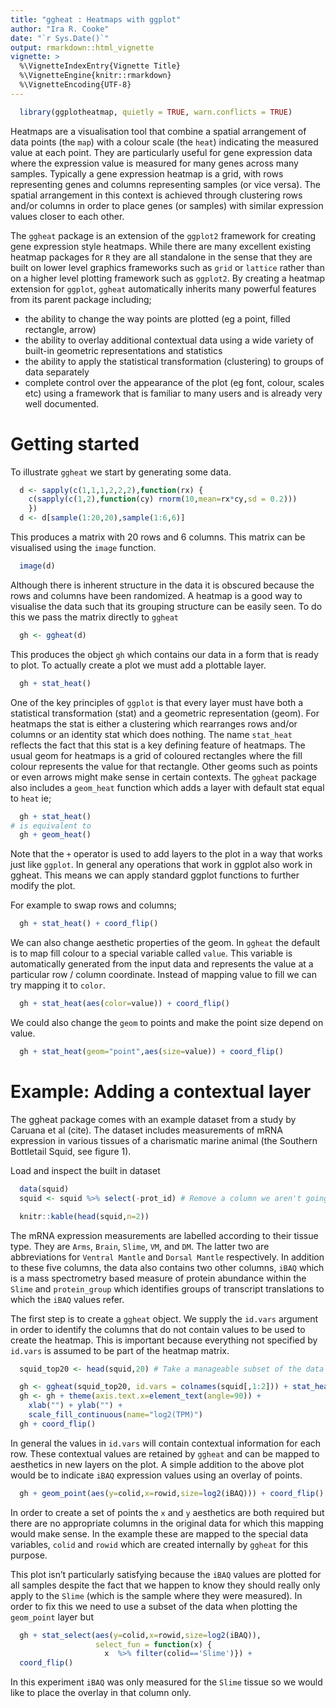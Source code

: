 ```yaml
---
title: "ggheat : Heatmaps with ggplot"
author: "Ira R. Cooke"
date: "`r Sys.Date()`"
output: rmarkdown::html_vignette
vignette: >
  %\VignetteIndexEntry{Vignette Title}
  %\VignetteEngine{knitr::rmarkdown}
  %\VignetteEncoding{UTF-8}
---
```


```r
  library(ggplotheatmap, quietly = TRUE, warn.conflicts = TRUE)
```


Heatmaps are a visualisation tool that combine a spatial arrangement of data points (the `map`) with a colour scale (the `heat`) indicating the measured value at each point. They are particularly useful for gene expression data where the expression value is measured for many genes across many samples. Typically a gene expression heatmap is a grid, with rows representing genes and columns representing samples (or vice versa). The spatial arrangement in this context is achieved through clustering rows and/or columns in order to place genes (or samples) with similar expression values closer to each other.

The `ggheat` package is an extension of the `ggplot2` framework for creating gene expression style heatmaps. While there are many excellent existing heatmap packages for `R` they are all standalone in the sense that they are built on lower level graphics frameworks such as `grid` or `lattice` rather than on a higher level plotting framework such as `ggplot2`.  By creating a heatmap extension for `ggplot`, `ggheat` automatically inherits many powerful features from its parent package including;

  - the ability to change the way points are plotted (eg a point, filled rectangle, arrow)
  - the ability to overlay additional contextual data using a wide variety of built-in geometric representations and statistics
  - the ability to apply the statistical transformation (clustering) to groups of data separately
  - complete control over the appearance of the plot (eg font, colour, scales etc) using a framework that is familiar to many users and is already very well documented.

# Getting started

To illustrate `ggheat` we start by generating some data.

```r
  d <- sapply(c(1,1,1,2,2,2),function(rx) { 
    c(sapply(c(1,2),function(cy) rnorm(10,mean=rx*cy,sd = 0.2))) 
    })
  d <- d[sample(1:20,20),sample(1:6,6)]
```

This produces a matrix with 20 rows and 6 columns.  This matrix can be visualised using the `image` function. 

```r
  image(d)
```

Although there is inherent structure in the data it is obscured because the rows and columns have been randomized.  A heatmap is a good way to visualise the data such that its grouping structure can be easily seen. To do this we pass the matrix directly to `ggheat`

```r
  gh <- ggheat(d)
```

This produces the object `gh` which contains our data in a form that is ready to plot. To actually create a plot we must add a plottable layer.

```r
  gh + stat_heat()
```

One of the key principles of `ggplot` is that every layer must have both a statistical transformation (stat) and a geometric representation (geom). For heatmaps the stat is either a clustering which rearranges rows and/or columns or an identity stat which does nothing.  The name `stat_heat` reflects the fact that this stat is a key defining feature of heatmaps. The usual geom for heatmaps is a grid of coloured rectangles where the fill colour represents the value for that rectangle. Other geoms such as points or even arrows might make sense in certain contexts. The `ggheat` package also includes a `geom_heat` function which adds a layer with default stat equal to `heat` ie;

```r
  gh + stat_heat()
# is equivalent to
  gh + geom_heat()
```

Note that the `+` operator is used to add layers to the plot in a way that works just like `ggplot`. In general any operations that work in ggplot also work in ggheat. This means we can apply standard ggplot functions to further modify the plot.  

For example to swap rows and columns;

```r
  gh + stat_heat() + coord_flip()
```

We can also change aesthetic properties of the geom.  In `ggheat` the default is to map fill colour to a special variable called `value`. This variable is automatically generated from the input data and represents the value at a particular row / column coordinate. Instead of mapping value to fill we can try mapping it to `color`.

```r
  gh + stat_heat(aes(color=value)) + coord_flip()
```

We could also change the `geom` to points and make the point size depend on value. 

```r
  gh + stat_heat(geom="point",aes(size=value)) + coord_flip()
```


# Example: Adding a contextual layer

The ggheat package comes with an example dataset from a study by Caruana et al (cite). The dataset includes measurements of mRNA expression in various tissues of a charismatic marine animal (the Southern Bottletail Squid, see figure 1).  

Load and inspect the built in dataset

```r
  data(squid)
  squid <- squid %>% select(-prot_id) # Remove a column we aren't going to use

  knitr::kable(head(squid,n=2))
```

The mRNA expression measurements are labelled according to their tissue type. They are `Arms`, `Brain`, `Slime`, `VM`, and `DM`.  The latter two are abbreviations for `Ventral Mantle` and `Dorsal Mantle` respectively.  In addition to these five columns, the data also contains two other columns, `iBAQ` which is a mass spectrometry based measure of protein abundance within the `Slime` and `protein_group` which identifies groups of transcript translations to which the `iBAQ` values refer.

The first step is to create a `ggheat` object.  We supply the `id.vars` argument in order to identify the columns that do not contain values to be used to create the heatmap. This is important because everything not specified by `id.vars` is assumed to be part of the heatmap matrix. 

```r
  squid_top20 <- head(squid,20) # Take a manageable subset of the data

  gh <- ggheat(squid_top20, id.vars = colnames(squid[,1:2])) + stat_heat()
  gh <- gh + theme(axis.text.x=element_text(angle=90)) + 
    xlab("") + ylab("") +
    scale_fill_continuous(name="log2(TPM)")
  gh + coord_flip()
```

In general the values in `id.vars` will contain contextual information for each row.  These contextual values are retained by `ggheat` and can be mapped to aesthetics in new layers on the plot. A simple addition to the above plot would be to indicate `iBAQ` expression values using an overlay of points.  

```r
  gh + geom_point(aes(y=colid,x=rowid,size=log2(iBAQ))) + coord_flip()
```

In order to create a set of points the `x` and `y` aesthetics are both required but there are no appropriate columns in the original data for which this mapping would make sense.  In the example these are mapped to the special data variables, `colid` and `rowid` which are created internally by `ggheat` for this purpose. 

This plot isn't particularly satisfying because the `iBAQ` values are plotted for all samples despite the fact that we happen to know they should really only apply to the `Slime` (which is the sample where they were measured).  In order to fix this we need to use a subset of the data when plotting the `geom_point` layer but 

```r
  gh + stat_select(aes(y=colid,x=rowid,size=log2(iBAQ)),
                   select_fun = function(x) { 
                     x  %>% filter(colid=='Slime')}) + 
  coord_flip()
```


In this experiment `iBAQ` was only measured for the `Slime` tissue so we would like to place the overlay in that column only.

